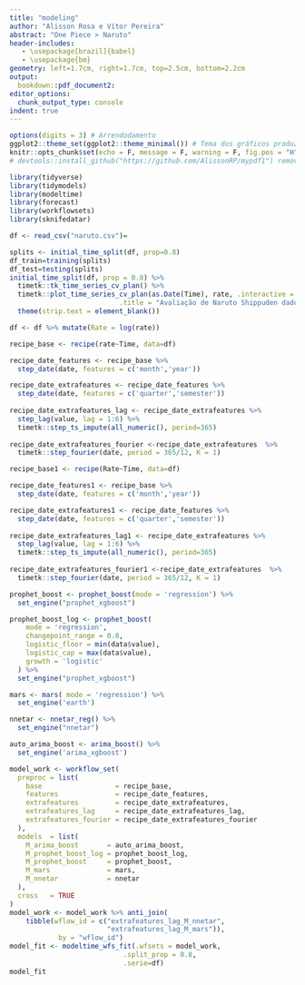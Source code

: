 ```yaml
---
title: "modeling"
author: "Alisson Rosa e Vítor Pereira"
abstract: "One Piece > Naruto"
header-includes:
   - \usepackage[brazil]{babel}
   - \usepackage{bm}
geometry: left=1.7cm, right=1.7cm, top=2.5cm, bottom=2.2cm
output:
  bookdown::pdf_document2:
editor_options:
  chunk_output_type: console
indent: true
---
```


```r
options(digits = 3) # Arrendodamento
ggplot2::theme_set(ggplot2::theme_minimal()) # Tema dos gráficos produzidos no ggplot2
knitr::opts_chunk$set(echo = F, message = F, warning = F, fig.pos = "H", fig.align = "center", fig.width = 7.8, fig.height = 3.7)
# devtools::install_github("https://github.com/AlissonRP/mypdf1") remova o `#`

library(tidyverse)
library(tidymodels)
library(modeltime)
library(forecast)
library(workflowsets)
library(sknifedatar)
```

```r
df <- read_csv("naruto.csv")=
```

```r
splits <- initial_time_split(df, prop=0.8)
df_train=training(splits)
df_test=testing(splits)
initial_time_split(df, prop = 0.8) %>%
  timetk::tk_time_series_cv_plan() %>%
  timetk::plot_time_series_cv_plan(as.Date(Time), rate, .interactive = FALSE,
                           .title = "Avaliação de Naruto Shippuden dados de Treino / Teste") +
  theme(strip.text = element_blank())
```

```r
df <- df %>% mutate(Rate = log(rate))

recipe_base <- recipe(rate~Time, data=df)

recipe_date_features <- recipe_base %>% 
  step_date(date, features = c('month','year'))

recipe_date_extrafeatures <- recipe_date_features %>% 
  step_date(date, features = c('quarter','semester'))
       
recipe_date_extrafeatures_lag <- recipe_date_extrafeatures %>% 
  step_lag(value, lag = 1:6) %>% 
  timetk::step_ts_impute(all_numeric(), period=365)
  
recipe_date_extrafeatures_fourier <-recipe_date_extrafeatures  %>% 
  timetk::step_fourier(date, period = 365/12, K = 1)

recipe_base1 <- recipe(Rate~Time, data=df)

recipe_date_features1 <- recipe_base %>% 
  step_date(date, features = c('month','year'))

recipe_date_extrafeatures1 <- recipe_date_features %>% 
  step_date(date, features = c('quarter','semester'))
       
recipe_date_extrafeatures_lag1 <- recipe_date_extrafeatures %>% 
  step_lag(value, lag = 1:6) %>% 
  timetk::step_ts_impute(all_numeric(), period=365)
  
recipe_date_extrafeatures_fourier1 <-recipe_date_extrafeatures  %>% 
  timetk::step_fourier(date, period = 365/12, K = 1)
```

```r
prophet_boost <- prophet_boost(mode = 'regression') %>% 
  set_engine("prophet_xgboost")

prophet_boost_log <- prophet_boost(
    mode = 'regression',
    changepoint_range = 0.8,
    logistic_floor = min(data$value),
    logistic_cap = max(data$value),
    growth = 'logistic'
  ) %>%
  set_engine("prophet_xgboost")

mars <- mars( mode = 'regression') %>% 
  set_engine('earth')

nnetar <- nnetar_reg() %>% 
  set_engine("nnetar")

auto_arima_boost <- arima_boost() %>% 
  set_engine('arima_xgboost')
```

```r
model_work <- workflow_set(
  preproc = list(
    base                  = recipe_base,
    features              = recipe_date_features, 
    extrafeatures         = recipe_date_extrafeatures,
    extrafeatures_lag     = recipe_date_extrafeatures_lag,
    extrafeatures_fourier = recipe_date_extrafeatures_fourier
  ),
  models  = list(
    M_arima_boost       = auto_arima_boost,
    M_prophet_boost_log = prophet_boost_log, 
    M_prophet_boost     = prophet_boost,
    M_mars              = mars,
    M_nnetar            = nnetar
  ),
  cross   = TRUE
)
model_work <- model_work %>% anti_join(
    tibble(wflow_id = c("extrafeatures_lag_M_nnetar", 
                        "extrafeatures_lag_M_mars")), 
            by = "wflow_id")
model_fit <- modeltime_wfs_fit(.wfsets = model_work, 
                            .split_prop = 0.8, 
                            .serie=df)
model_fit
```

